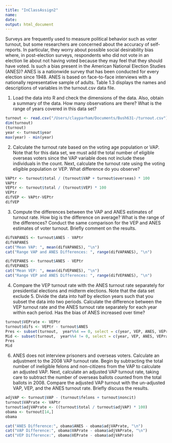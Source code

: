 ```yaml
---
title: "InClassAssign2"
name:
date:
output: html_document
---
```

Surveys are frequently used to measure political behavior such as voter turnout, but some researchers are concerned about the accuracy of self-reports. In particular, they worry about possible social desirability bias where, in post-election surveys, respondents who did not vote in an election lie about not having voted because they may feel that they should have voted. Is such a bias present in the American National Election Studies (ANES)? ANES is a nationwide survey that has been conducted for every election since 1948. ANES is based on face-to-face interviews with a nationally representative sample of adults. Table 1.3 displays the names and descriptions of variables in the turnout.csv data file.

1. Load the data into R and check the dimensions of the data. Also, obtain a summary of the data. How many observations are there? What is the range of years covered in this data set?
```r
turnout <- read.csv("/Users/clayparham/Documents/Bush631-/turnout.csv")
dim(turnout)
(turnout)
year <- turnout$year
max(year) - min(year)

```

2. Calculate the turnout rate based on the voting age population or VAP. Note that for this data set, we must add the total number of eligible overseas voters since the VAP variable does not include these individuals in the count. Next, calculate the turnout rate using the voting eligible population or VEP. What difference do you observe?
```r
VAPtr <- turnout$total / (turnout$VAP + turnout$overseas) * 100
VAPtr
VEPtr <- turnout$total / (turnout$VEP) * 100
VEPtr
difVEP <- VAPtr-VEPtr
difVEP
```

3. Compute the differences between the VAP and ANES estimates of turnout rate. How big is the difference on average? What is the range of the differences? Conduct the same comparison for the VEP and ANES estimates of voter turnout. Briefly comment on the results.
```r
difVAPANES <- turnout$ANES - VAPtr
difVAPANES
cat("Mean VAP: ", mean(difVAPANES), "\n")
cat("Range VAP and ANES Differences: ", range(difVAPANES), "\n")

difVEPANES <- turnout$ANES - VEPtr
difVEPANES
cat("Mean VEP: ", mean(difVEPANES), "\n")
cat("Range VEP and ANES Differences: ", range(difVEPANES), "\n")
```
4. Compare the VEP turnout rate with the ANES turnout rate separately for presidential elections and midterm elections. Note that the data set exclude 5. Divide the data into half by election years such that you subset the data into two periods. Calculate the difference between the VEP turnout rate and the ANES turnout rate separately for each year within each period. Has the bias of ANES increased over time?
```r
turnout$VEPrate <- VEPtr
turnout$difs <- VEPtr - turnout$ANES
Pres <- subset(turnout,  year%%4 == 0, select = c(year, VEP, ANES, VEPrate, difs))
Mid <- subset(turnout,  year%%4 != 0, select = c(year, VEP, ANES, VEPrate, difs))
Pres
Mid

```

6. ANES does not interview prisoners and overseas voters. Calculate an adjustment to the 2008 VAP turnout rate. Begin by subtracting the total number of ineligible felons and non-citizens from the VAP to calculate an adjusted VAP. Next, calculate an adjusted VAP turnout rate, taking care to subtract the number of overseas ballots counted from the total ballots in 2008. Compare the adjusted VAP turnout with the un-adjusted VAP, VEP, and the ANES turnout rate. Briefly discuss the results.
```r
adjVAP <- turnout$VAP - (turnout$felons + turnout$noncit)
turnout$VAPrate <- VAPtr
turnout$adjVAPrate <- ((turnout$total / turnout$adjVAP) * 100)
obama <- turnout[14,]
obama

cat("ANES Difference:", obama$ANES - obama$adjVAPrate, "\n")
cat("VAP Difference:", obama$VAPrate - obama$adjVAPrate, "\n")
cat("VEP Difference:", obama$VEPrate - obama$adjVAPrate)
```

